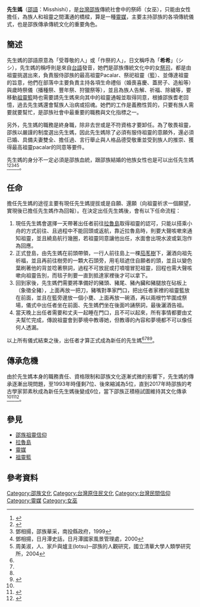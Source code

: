 '''先生媽'''（[[邵語|邵語]]：Misshishi），是[[台灣|台灣]][[邵族|邵族]]傳統社會中的祭師（女巫），只能由女性擔任，為族人和祖靈之間溝通的橋樑，算是一種[[靈媒|靈媒]]，主要主持邵族的各項傳統儀式，也是邵族傳承傳統文化的重要角色。
==簡述==
先生媽的邵語原意為「受尊敬的人」或「作祭的人」，日文稱呼為「'''希希'''」（シシ），先生媽的稱呼則是來自[[台語|台語]]發音，她們是邵族傳統文化中的女[[祭司|祭司]]，都是由祖靈挑選出來，負責服侍邵族的最高祖靈Pacalar、祭祀祖靈（籃）、並傳達祖靈的旨意，他們在部落中主要負責主持各項生命禮俗（婚喪喜慶、蓋房子、造船等）與歲時祭儀（播種祭、豐年祭、狩獵祭等），並且為族人告解、祈福、除穢等，要移動[[祖靈籃|祖靈籃]]時也需要請先生媽來向其中的祖靈通報並取得同意，根據邵族耆老回憶，過去先生媽還會幫族人治病或招魂。她們的工作是義務性質的，只要有族人需要就要幫忙，是邵族社會中最重要的職務與文化指標之一。

另外，先生媽的職務是終身職，除非去世或是不符資格才要卸任。為了敬畏祖靈，邵族以嚴謹的制度選出先生媽，因此先生媽除了必須有服侍祖靈的意願外，還必須已婚、具備夫妻雙全、擔任過、言行舉止與人格品德受敬重並受到族人的推崇、獲得最高祖靈pacalar的同意等要件。

先生媽的身分不一定必須是邵族血統，跟邵族結婚的他族女性也是可以出任先生媽<ref name="邵族神話與傳說">{{cite web|author=達西烏拉彎‧畢馬|title=邵族神話與傳說|url=https://www.books.com.tw/products/0010232688|publisher=晨星|isbn=9574555003|accessdate=2003-09-01|archive-date=2020-11-01|archive-url=https://web.archive.org/web/20201101003459/https://www.books.com.tw/products/0010232688|dead-url=no}}</ref><ref name="生命禮俗">{{cite web|author=|title=生命禮俗|url=http://www.tipp.org.tw/aborigines_info.asp?A_ID=7&AC_No=4|publisher=台灣原住民族資訊資源網|work=|accessdate=|archive-date=2020-11-10|archive-url=https://web.archive.org/web/20201110165923/http://www.tipp.org.tw/aborigines_info.asp?A_ID=7&AC_No=4|dead-url=no}}</ref><ref name="邵族華采">鄧相揚，邵族華采，南投縣政府，1999</ref><ref name="日月潭史話">鄧相揚，日月潭史話，日月潭國家風景管理處，2000</ref><ref name="人、家戶與爐主(lotsu)─邵族的人觀研究">周美淑，人、家戶與爐主(lotsu)─邵族的人觀研究，國立清華大學人類學研究所，2004</ref>。

==任命==
擔任先生媽的途徑主要有現任先生媽提拔或是自願、還願（向祖靈祈求一個願望，實現後已擔任先生媽作為回報）。在決定出任先生媽後，會有以下任命流程：

#現任先生媽會選擇一天帶著出任者前往[[拉魯島|拉魯島]]取得祖靈的認可，只能以搭乘小舟的方式前往、且過程中不能回頭或返航，靠近拉魯島時，則要大聲咳嗽來通知祖靈，並且繞島航行幾圈，若祖靈同意讓他出任，水面會出現水波或氣泡作為回應。
#正式登島，由先生媽在前頭帶領，一行人前往島上一棵[[茄苳樹|茄苳樹]]下，灑酒向祖先祈福，並且再前往樹旁的一顆大石頭旁，用毛毯遮住自願者的頭，並且以變色葉刷著他的背並唸著祭詞，過程不可放屁或打噴嚏冒犯祖靈，回程也需大聲咳嗽向祖靈告別，而毯子則要一直到抵達家裡後才可以拿下。
#回到家後，先生媽們需要將準備好的豬頭、豬尾、豬內臟和豬腿放在砧板上（象徵全豬），上面再放一把刀，豬嘴對準家門口，把出任者家裡的祖靈籃放在前面，並且在籃旁邊放一個小甕、上面再放一碗酒，再以兩根竹竿圍成祭場，儀式中出任者坐在前面、先生媽們坐在後面吟誦祭詞，最後灑酒告祖。
#當天晚上出任者需要和丈夫一起睡在門口，且不可以起來，所有事情都要由丈夫幫忙完成，傳說祖靈會到夢境中教導她，但教導的內容和夢境都不可以像任何人透漏。

以上所有儀式結束之後，出任者才算正式成為新任的先生媽<ref name="邵族華采"/><ref name="日月潭史話"/><ref name="人、家戶與爐主(lotsu)─邵族的人觀研究"/><ref name="邵族「先生媽」Apin來講古">{{cite web|author=|title=邵族「先生媽」Apin來講古|url=https://vita.tw/%E9%82%B5%E6%97%8F-%E5%85%88%E7%94%9F%E5%AA%BD-apin%E4%BE%86%E8%AC%9B%E5%8F%A4-419bd9ec9986|publisher=|work=|accessdate=2000-06-05}}</ref>。

==傳承危機==
由於先生媽本身的職務責任、資格限制和邵族文化逐漸式微的影響下，先生媽的傳承逐漸出現問題，至1993年時僅剩7位、後來縮減為5位，直到2017年時邵族的考古學家郭素秋成為新任先生媽後變成6位，當下邵族正積極試圖維持其文化傳承<ref name="邵族神話與傳說"/><ref name="五位女祭師待傳承 邵部落積極強化族語">{{cite web|author=|title=五位女祭師待傳承 邵部落積極強化族語|url=https://www.youtube.com/watch?v=e8OMigiF6fA&feature=youtu.be&fbclid=IwAR2qrlO3ukv7p-BLrSZgOmZ4l_8RVnx_KAmjIZlgtLXbYMd8xnD2IRojWFQ&ab_channel=IPCF-TITV%E5%8E%9F%E6%96%87%E6%9C%83%E5%8E%9F%E8%A6%96|publisher=原視新聞|work=|accessdate=2014-07-17}}</ref><ref name="日月潭邵族產生首位考古博士擔任先生媽完成求巫拜師儀式">{{cite web|author=黃宏璣|title=日月潭邵族產生首位考古博士擔任先生媽完成求巫拜師儀式|url=https://jalife.cafe/855/%E6%97%A5%E6%9C%88%E6%BD%AD%E9%82%B5%E6%97%8F%E5%9B%9B%E4%B8%80%E7%94%A2%E7%94%9F%E9%A6%96%E4%BD%8D%E8%80%83%E5%8F%A4%E5%8D%9A%E5%A3%AB%E6%93%94%E4%BB%BB%E5%85%88%E7%94%9F%E5%AA%BD%E5%AE%8C%E6%88%90/|publisher=|work=|accessdate=2017-04-01|archive-date=2020-11-16|archive-url=https://web.archive.org/web/20201116103249/https://jalife.cafe/855/%e6%97%a5%e6%9c%88%e6%bd%ad%e9%82%b5%e6%97%8f%e5%9b%9b%e4%b8%80%e7%94%a2%e7%94%9f%e9%a6%96%e4%bd%8d%e8%80%83%e5%8f%a4%e5%8d%9a%e5%a3%ab%e6%93%94%e4%bb%bb%e5%85%88%e7%94%9f%e5%aa%bd%e5%ae%8c%e6%88%90/|dead-url=no}}</ref>。
==參見==
*[[邵族祖靈信仰|邵族祖靈信仰]]
*[[拉魯島|拉魯島]]
*[[靈媒|靈媒]]
*[[祖靈籃|祖靈籃]]
==參考資料==
{{reflist}}

[[Category:邵族文化|Category:邵族文化]]
[[Category:台灣原住民文化|Category:台灣原住民文化]]
[[Category:台灣民間信仰|Category:台灣民間信仰]]
[[Category:靈媒|Category:靈媒]]
[[Category:女巫|Category:女巫]]